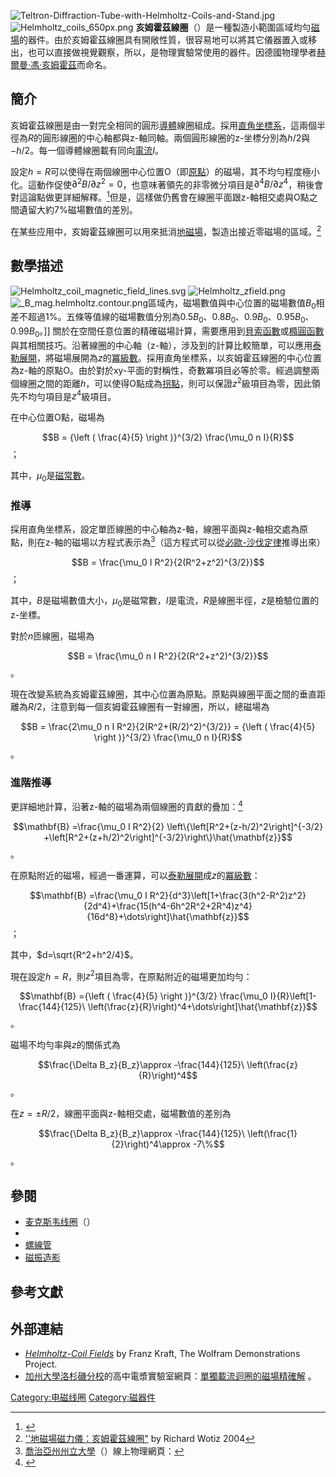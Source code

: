 [[File:Teltron-Diffraction-Tube-with-Helmholtz-Coils-and-Stand.jpg|thumb]]
[[File:Helmholtz_coils_650px.png|thumb]]
'''亥姆霍茲線圈'''（{{lang|en|Helmholtz coil}}）是一種製造小範圍區域均勻[[磁場|磁場]]的器件。由於亥姆霍茲線圈具有開敞性質，很容易地可以將其它儀器置入或移出，也可以直接做視覺觀察，所以，是物理實驗常使用的器件。因德國物理學者[[赫爾曼·馮·亥姆霍茲|赫爾曼·馮·亥姆霍茲]]而命名。

==簡介==
亥姆霍茲線圈是由一對完全相同的圓形[[導體|導體]]線圈組成。採用[[直角坐標系|直角坐標系]]，這兩個半徑為<math>R</math>的圓形線圈的中心軸都與z-軸同軸。兩個圓形線圈的z-坐標分別為<math>h/2</math>與<math>-h/2</math>。每一個導體線圈載有同向[[電流|電流]]<math>I</math>。

設定<math>h=R</math>可以使得在兩個線圈中心位置O（即[[原點|原點]]）的磁場，其不均勻程度極小化。這動作促使<math>\partial^{2}B/\partial z^{2} = 0</math>，也意味著領先的非零微分項目是<math>\partial^{4}B/\partial z^{4}</math>，稍後會對這論點做更詳細解釋。<ref>{{Cite web |url=http://www.purcellsolutions.com/2011/06/purcell-physics-problem-6-13-solution.html |title=亥姆霍茲線圈內部磁場分析 |accessdate=2011-07-25 |archive-date=2012-03-24 |archive-url=https://web.archive.org/web/20120324232135/http://www.purcellsolutions.com/2011/06/purcell-physics-problem-6-13-solution.html |dead-url=no }}</ref>但是，這樣做仍舊會在線圈平面跟z-軸相交處與O點之間遺留大約7%磁場數值的差別。

在某些应用中，亥姆霍茲線圈可以用來抵消[[地磁場|地磁場]]，製造出接近零磁場的區域。<ref>[http://www.circuitcellar.com/library/print/0606/Wotiz191/5.htm ''地磁場磁力儀：亥姆霍茲線圈"] {{Webarchive|url=https://archive.today/20070628051159/http://www.circuitcellar.com/library/print/0606/Wotiz191/5.htm |date=2007-06-28 }} by Richard Wotiz 2004</ref>

==數學描述==
[[File:Helmholtz_coil_magnetic_field_lines.svg|thumb]]
[[File:Helmholtz_zfield.png|thumb]]
[[File:_B_mag.helmholtz.contour.png|thumb]]區域內，磁場數值與中心位置的磁場數值<math>B_0</math>相差不超過1%。五條等值線的磁場數值分別為<math>0.5 B_0</math>、<math>0.8 B_0</math>、<math>0.9 B_0</math>、<math>0.95 B_0</math>、<math>0.99B_0</math>。]]
關於在空間任意位置的精確磁場計算，需要應用到[[貝索函數|貝索函數]]或[[橢圓函數|橢圓函數]]與其相關技巧。沿著線圈的中心軸（z-軸），涉及到的計算比較簡單，可以應用[[泰勒展開|泰勒展開]]，將磁場展開為<math>z</math>的[[冪級數|冪級數]]。採用直角坐標系，以亥姆霍茲線圈的中心位置為z-軸的原點O。由於對於xy-平面的對稱性，奇數冪項目必等於零。經過調整兩個線圈之間的距離<math>h</math>，可以使得O點成為[[拐點|拐點]]，則可以保證<math>z^2</math>級項目為零，因此領先不均勻項目是<math>z^4</math>級項目。

在中心位置O點，磁場為
:<math> B = {\left ( \frac{4}{5} \right )}^{3/2} \frac{\mu_0 n I}{R}</math>；

其中，<math>\mu_0</math>是[[磁常數|磁常數]]。

===推導===
採用直角坐標系，設定單匝線圈的中心軸為z-軸，線圈平面與z-軸相交處為原點，則在z-軸的磁場以方程式表示為<ref>[[喬治亞州州立大學|喬治亞州州立大學]]（{{lang|en|Georgia State University}}）線上物理網頁：{{Cite web
  | title = Field on Axis of Current Loop
  | url = http://hyperphysics.phy-astr.gsu.edu/HBASE/magnetic/curloo.html#c3
  | accessdate = 2011-07-25
  | archive-date = 2018-10-17
  | archive-url = https://web.archive.org/web/20181017112855/http://hyperphysics.phy-astr.gsu.edu/hbase/magnetic/curloo.html#c3
  | dead-url = no
  }}</ref>（這方程式可以從[[必歐-沙伐定律|必歐-沙伐定律]]推導出來）
:<math> B = \frac{\mu_0 I R^2}{2(R^2+z^2)^{3/2}}</math>；

其中，<math> B</math>是磁場數值大小，<math>\mu_0</math>是磁常數，<math>I</math>是電流，<math>R</math>是線圈半徑，<math>z</math>是檢驗位置的z-坐標。

對於<math>n</math>匝線圈，磁場為
:<math> B = \frac{\mu_0 n I R^2}{2(R^2+z^2)^{3/2}}</math>。

現在改變系統為亥姆霍茲線圈，其中心位置為原點。原點與線圈平面之間的垂直距離為<math>R/2</math>，注意到每一個亥姆霍茲線圈有一對線圈，所以，總磁場為
:<math> B = \frac{2\mu_0 n I R^2}{2(R^2+(R/2)^2)^{3/2}} = {\left ( \frac{4}{5} \right )}^{3/2} \frac{\mu_0 n I}{R}</math>。

===進階推導===
更詳細地計算，沿著z-軸的磁場為兩個線圈的貢獻的疊加：<ref name=Jackson1999>{{citation|last=Jackson|first=John David|title=Classical Electrodynamic|publisher = John Wiley & Sons, Inc. |year=1999|location=USA|edition=3rd.|pages=pp. 226-227|isbn=978-0-471-30932-1}}</ref>
:<math> \mathbf{B} =\frac{\mu_0 I R^2}{2} \left\{\left[R^2+(z-h/2)^2\right]^{-3/2}
+\left[R^2+(z+h/2)^2\right]^{-3/2}\right\}\hat{\mathbf{z}}</math>。

在原點附近的磁場，經過一番運算，可以[[泰勒展開|泰勒展開]]成<math>z</math>的[[冪級數|冪級數]]：
:<math> \mathbf{B} =\frac{\mu_0 I R^2}{d^3}\left[1+\frac{3(h^2-R^2)z^2}{2d^4}+\frac{15(h^4-6h^2R^2+2R^4)z^4}{16d^8}+\dots\right]\hat{\mathbf{z}}</math>；

其中，<math>d=\sqrt{R^2+h^2/4}</math>。

現在設定<math>h=R</math>，則<math>z^2</math>項目為零，在原點附近的磁場更加均勻：
:<math> \mathbf{B} ={\left ( \frac{4}{5} \right )}^{3/2}  \frac{\mu_0 I}{R}\left[1-\frac{144}{125}\ \left(\frac{z}{R}\right)^4+\dots\right]\hat{\mathbf{z}}</math>。

磁場不均勻率與<math>z</math>的關係式為
:<math> \frac{\Delta B_z}{B_z}\approx -\frac{144}{125}\ \left(\frac{z}{R}\right)^4</math>。

在<math>z=\pm R/2</math>，線圈平面與z-軸相交處，磁場數值的差別為
:<math> \frac{\Delta B_z}{B_z}\approx -\frac{144}{125}\ \left(\frac{1}{2}\right)^4\approx -7\%</math>。

==參閱==
*[[麦克斯韦线圈|麦克斯韦线圈]]（{{lang|en|Maxwell coils}}）
*{{le|亥姆霍茲共鳴|Helmholtz resonance}}
*[[螺線管|螺線管]]
*[[磁振造影|磁振造影]]

==參考文獻==
{{reflist|2}}

==外部連結==
{{Commonscat|Helmholtz coils}}
* ''[http://demonstrations.wolfram.com/HelmholtzCoilFields/ Helmholtz-Coil Fields] {{Wayback|url=http://demonstrations.wolfram.com/HelmholtzCoilFields/ |date=20201020011914 }}'' by Franz Kraft, The Wolfram Demonstrations Project.
*[[加州大學洛杉磯分校|加州大學洛杉磯分校]]的高中電漿實驗室網頁：[http://plasmalab.pbwiki.com/f/bfield.pdf 單獨載流迴圈的磁場精確解] {{Wayback|url=http://plasmalab.pbwiki.com/f/bfield.pdf |date=20090226225631 }}。

{{DEFAULTSORT:H}} 
[[Category:电磁线圈|Category:电磁线圈]]
[[Category:磁器件|Category:磁器件]]